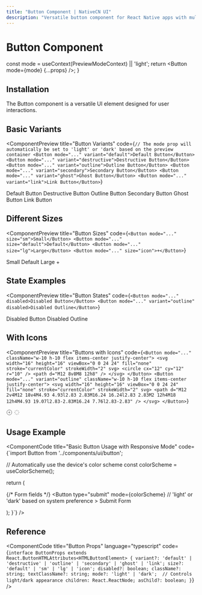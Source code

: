```yaml
---
title: "Button Component | NativeCN UI"
description: "Versatile button component for React Native apps with multiple variants, sizes, and states - designed for beautiful interactions in your mobile UI."
---
```


# Button Component


  const mode = useContext(PreviewModeContext) || 'light';
  return <Button mode={mode} {...props} />;
}

## Installation

The Button component is a versatile UI element designed for user interactions.

<ComponentCode 
  language="bash"
  code="npx @nativecn/cli add button"
  title="Installation Command"
/>

## Basic Variants

<ComponentPreview
  title="Button Variants"
  code={`// The mode prop will automatically be set to 'light' or 'dark' based on the preview container
<Button mode="..." variant="default">Default Button</Button>
<Button mode="..." variant="destructive">Destructive Button</Button>
<Button mode="..." variant="outline">Outline Button</Button>
<Button mode="..." variant="secondary">Secondary Button</Button>
<Button mode="..." variant="ghost">Ghost Button</Button>
<Button mode="..." variant="link">Link Button</Button>`}
>
  <div style={{ display: 'flex', flexDirection: 'column', gap: '16px', width: '100%' }}>
    <ButtonWithMode>Default Button</ButtonWithMode>
    <ButtonWithMode variant="destructive">Destructive Button</ButtonWithMode>
    <ButtonWithMode variant="outline">Outline Button</ButtonWithMode>
    <ButtonWithMode variant="secondary">Secondary Button</ButtonWithMode>
    <ButtonWithMode variant="ghost">Ghost Button</ButtonWithMode>
    <ButtonWithMode variant="link">Link Button</ButtonWithMode>
  </div>
</ComponentPreview>

## Different Sizes

<ComponentPreview
  title="Button Sizes"
  code={`<Button mode="..." size="sm">Small</Button>
<Button mode="..." size="default">Default</Button>
<Button mode="..." size="lg">Large</Button>
<Button mode="..." size="icon">+</Button>`}
>
  <div style={{ display: 'flex', flexDirection: 'row', gap: '16px', alignItems: 'center', flexWrap: 'wrap' }}>
    <ButtonWithMode size="sm">Small</ButtonWithMode>
    <ButtonWithMode size="default">Default</ButtonWithMode>
    <ButtonWithMode size="lg">Large</ButtonWithMode>
    <ButtonWithMode size="icon">+</ButtonWithMode>
  </div>
</ComponentPreview>

## State Examples

<ComponentPreview
  title="Button States"
  code={`<Button mode="..." disabled>Disabled Button</Button>
<Button mode="..." variant="outline" disabled>Disabled Outline</Button>`}
>
  <div style={{ display: 'flex', flexDirection: 'column', gap: '16px', width: '100%' }}>
    <ButtonWithMode disabled>Disabled Button</ButtonWithMode>
    <ButtonWithMode variant="outline" disabled>Disabled Outline</ButtonWithMode>
  </div>
</ComponentPreview>

## With Icons

<ComponentPreview
  title="Buttons with Icons"
  code={`<Button mode="..." className="w-10 h-10 flex items-center justify-center">
  <svg width="16" height="16" viewBox="0 0 24 24" fill="none" stroke="currentColor" strokeWidth="2" svg>
    <circle cx="12" cy="12" r="10" />
    <path d="M12 8v8M8 12h8" />
  </svg>
</Button>
<Button mode="..." variant="outline" className="w-10 h-10 flex items-center justify-center">
  <svg width="16" height="16" viewBox="0 0 24 24" fill="none" stroke="currentColor" strokeWidth="2" svg>
    <path d="M12 2v4M12 18v4M4.93 4.93l2.83 2.83M16.24 16.24l2.83 2.83M2 12h4M18 12h4M4.93 19.07l2.83-2.83M16.24 7.76l2.83-2.83" />
  </svg>
</Button>`}
>
  <div style={{ display: 'flex', flexDirection: 'column', gap: '16px', width: '100%' }}>
    <ButtonWithMode className="w-10 h-10 flex items-center justify-center" mode='light'>
      <svg width="16" height="16" viewBox="0 0 24 24" fill="none" stroke="currentColor" strokeWidth="2" svg>
        <circle cx="12" cy="12" r="10" />
        <path d="M12 8v8M8 12h8" />
      </svg>
    </ButtonWithMode>
    <ButtonWithMode variant="outline" className="w-10 h-10 flex items-center justify-center">
      <svg width="16" height="16" viewBox="0 0 24 24" fill="none" stroke="currentColor" strokeWidth="2" svg>
        <path d="M12 2v4M12 18v4M4.93 4.93l2.83 2.83M16.24 16.24l2.83 2.83M2 12h4M18 12h4M4.93 19.07l2.83-2.83M16.24 7.76l2.83-2.83" />
      </svg>
    </ButtonWithMode>
  </div>
</ComponentPreview>

## Usage Example

<ComponentCode
  title="Basic Button Usage with Responsive Mode"
  code={`import Button from '../components/ui/button';

  // Automatically use the device's color scheme
  const colorScheme = useColorScheme();
  
  return (
    <form onSubmit={handleSubmit}>
      {/* Form fields */}
      <Button 
        type="submit"
        mode={colorScheme} // 'light' or 'dark' based on system preference
      >
        Submit Form
      </Button>
    </form>
  );
}`}
/>

## Reference

<ComponentCode
  title="Button Props"
  language="typescript"
  code={`interface ButtonProps extends React.ButtonHTMLAttributes<HTMLButtonElement> {
  variant?: 'default' | 'destructive' | 'outline' | 'secondary' | 'ghost' | 'link';
  size?: 'default' | 'sm' | 'lg' | 'icon';
  disabled?: boolean;
  className?: string;
  textClassName?: string;
  mode?: 'light' | 'dark';  // Controls light/dark appearance
  children: React.ReactNode;
  asChild?: boolean;
}`}
/>